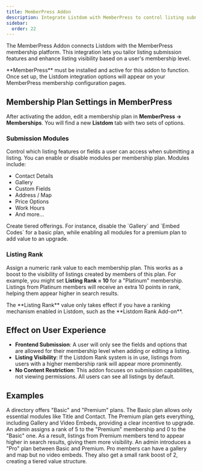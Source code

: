 ```yaml
---
title: MemberPress Addon
description: Integrate Listdom with MemberPress to control listing submission features and listing rank by membership level.
sidebar:
  order: 22
---
```


The MemberPress Addon <Badge text="Pro"/> connects Listdom with the MemberPress membership platform. This integration lets you tailor listing submission features and enhance listing visibility based on a user's membership level.

<Aside type="note">
**MemberPress** must be installed and active for this addon to function. Once set up, the Listdom integration options will appear on your MemberPress membership configuration pages.
</Aside>

## Membership Plan Settings in MemberPress
After activating the addon, edit a membership plan in **MemberPress → Memberships**. You will find a new **Listdom** tab with two sets of options.

### Submission Modules
Control which listing features or fields a user can access when submitting a listing. You can enable or disable modules per membership plan. Modules include:
- Contact Details
- Gallery
- Custom Fields
- Address / Map
- Price Options <Badge text="Pro"/>
- Work Hours <Badge text="Pro"/>
- And more...

<Aside type="tip">
Create tiered offerings. For instance, disable the `Gallery` and `Embed Codes` for a basic plan, while enabling all modules for a premium plan to add value to an upgrade.
</Aside>

### Listing Rank
Assign a numeric rank value to each membership plan. This works as a boost to the visibility of listings created by members of this plan. For example, you might set **Listing Rank = 10** for a "Platinum" membership. Listings from Platinum members will receive an extra 10 points in rank, helping them appear higher in search results.

<Aside type="note">
The **Listing Rank** value only takes effect if you have a ranking mechanism enabled in Listdom, such as the **Listdom Rank Add-on**.
</Aside>

## Effect on User Experience
- **Frontend Submission**: A user will only see the fields and options that are allowed for their membership level when adding or editing a listing.
- **Listing Visibility**: If the Listdom Rank system is in use, listings from users with a higher membership rank will appear more prominently.
- **No Content Restriction**: This addon focuses on submission capabilities, not viewing permissions. All users can see all listings by default.

## Examples
<CardGrid>
  <Card title="Basic vs. Premium Plan Features">
    A directory offers "Basic" and "Premium" plans. The Basic plan allows only essential modules like Title and Contact. The Premium plan gets everything, including Gallery and Video Embeds, providing a clear incentive to upgrade.
  </Card>
  <Card title="Boosting Premium Member Listings">
    An admin assigns a rank of 5 to the "Premium" membership and 0 to the "Basic" one. As a result, listings from Premium members tend to appear higher in search results, giving them more visibility.
  </Card>
  <Card title="Creating a Mid-Tier Plan">
    An admin introduces a "Pro" plan between Basic and Premium. Pro members can have a gallery and map but no video embeds. They also get a small rank boost of 2, creating a tiered value structure.
  </Card>
</CardGrid>
